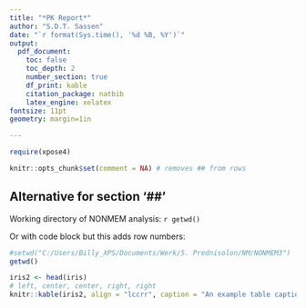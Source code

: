 ```yaml
---
title: "*PK Report*"
author: "S.D.T. Sassen"
date: "`r format(Sys.time(), '%d %B, %Y')`"
output: 
  pdf_document:
    toc: false
    toc_depth: 2
    number_section: true
    df_print: kable
    citation_package: natbib
    latex_engine: xelatex
fontsize: 11pt
geometry: margin=1in

---
```


```r
require(xpose4)

knitr::opts_chunk$set(comment = NA) # removes ## from rows

```

\newpage

\section{Getting started}

## Alternative for section '##' 

Working directory of NONMEM analysis: `r getwd()`

\vspace{12pt} 

Or with code block but this adds row numbers:

```r

#setwd("C:/Users/Billy_XPS/Documents/Werk/5. Prednisolon/NM/NONMEM3")
getwd()


```

\section{nog een}

\subsection{subsection}

```r
iris2 <- head(iris)
# left, center, center, right, right
knitr::kable(iris2, align = "lccrr", caption = "An example table caption.",, col.names = gsub("[.]", " ", names(iris)))
```
